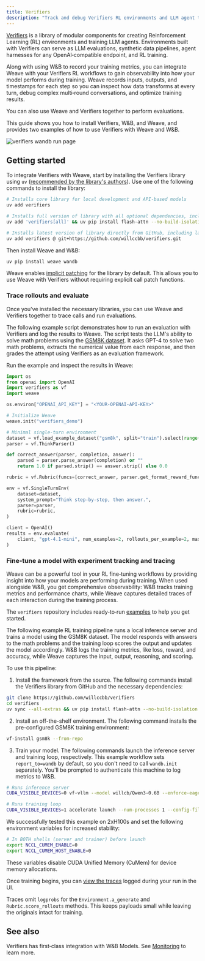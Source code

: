 ```yaml
---
title: Verifiers
description: "Track and debug Verifiers RL environments and LLM agent training with Weave, capturing multi-round conversations, evaluation rollouts, and model performance metrics for comprehensive observability of reinforcement learning workflows."
---
```


[Verifiers](https://github.com/willccbb/verifiers) is a library of modular components for creating Reinforcement Learning (RL) environments and training LLM agents. Environments built with Verifiers can serve as LLM evaluations, synthetic data pipelines, agent harnesses for any OpenAI‑compatible endpoint, and RL training.

Along with using W&B to record your training metrics, you can integrate Weave with your Verifiers RL workflows to gain observability into how your model performs during training. Weave records inputs, outputs, and timestamps for each step so you can inspect how data transforms at every turn, debug complex multi‑round conversations, and optimize training results.

You can also use Weave and Verifiers together to perform evaluations.

This guide shows you how to install Verifiers, W&B, and Weave, and provides two examples of how to use Verifiers with Weave and W&B.

![verifiers wandb run page](/images/weave/verifiers.gif)

## Getting started

To integrate Verifiers with Weave, start by installing the Verifiers library using `uv` ([recommended by the library's authors](https://github.com/willccbb/verifiers?tab=readme-ov-file#setup)). Use one of the following commands to install the library:

```bash
# Installs core library for local development and API-based models
uv add verifiers

# Installs full version of library with all optional dependencies, including PyTorch and GPU support
uv add 'verifiers[all]' && uv pip install flash-attn --no-build-isolation

# Installs latest version of library directly from GitHub, including latest unreleased features and fixes
uv add verifiers @ git+https://github.com/willccbb/verifiers.git
```

Then install Weave and W&B:

```bash
uv pip install weave wandb
```

Weave enables [implicit patching](/weave/guides/integrations/index#automatic-implicit-patching) for the library by default. This allows you to use Weave with Verifiers without requiring explicit call patch functions.

### Trace rollouts and evaluate

Once you've installed the necessary libraries, you can use Weave and Verifiers together to trace calls and run evaluations.

The following example script demonstrates how to run an evaluation with Verifiers and log the results to Weave. The script tests the LLM's ability to solve math problems using the [GSM8K dataset](https://huggingface.co/datasets/openai/gsm8k). It asks GPT-4 to solve two math problems, extracts the numerical value from each response, and then grades the attempt using Verifiers as an evaluation framework.

Run the example and inspect the results in Weave:

```python lines
import os
from openai import OpenAI
import verifiers as vf
import weave

os.environ["OPENAI_API_KEY"] = "<YOUR-OPENAI-API-KEY>"

# Initialize Weave
weave.init("verifiers_demo")

# Minimal single-turn environment
dataset = vf.load_example_dataset("gsm8k", split="train").select(range(2))
parser = vf.ThinkParser()

def correct_answer(parser, completion, answer):
    parsed = parser.parse_answer(completion) or ""
    return 1.0 if parsed.strip() == answer.strip() else 0.0

rubric = vf.Rubric(funcs=[correct_answer, parser.get_format_reward_func()], weights=[1.0, 0.2])

env = vf.SingleTurnEnv(
    dataset=dataset,
    system_prompt="Think step-by-step, then answer.",
    parser=parser,
    rubric=rubric,
)

client = OpenAI()
results = env.evaluate(
    client, "gpt-4.1-mini", num_examples=2, rollouts_per_example=2, max_concurrent=8
)
```

### Fine-tune a model with experiment tracking and tracing

Weave can be a powerful tool in your RL fine‑tuning workflows by providing insight into how your models are performing during training. When used alongside W&B, you get comprehensive observability: W&B tracks training metrics and performance charts, while Weave captures detailed traces of each interaction during the training process.

The `verifiers` repository includes ready‑to‑run [examples](https://github.com/willccbb/verifiers/tree/main/examples/grpo) to help you get started.

The following example RL training pipeline runs a local inference server and trains a model using the GSM8K dataset. The model responds with answers to the math problems and the training loop scores the output and updates the model accordingly. W&B logs the training metrics, like loss, reward, and accuracy, while Weave captures the input, output, reasoning, and scoring.

To use this pipeline:

1. Install the framework from the source. The following commands install the Verifiers library from GitHub and the necessary dependencies:

```bash
git clone https://github.com/willccbb/verifiers
cd verifiers
uv sync --all-extras && uv pip install flash-attn --no-build-isolation
```

2. Install an off-the-shelf environment. The following command installs the pre-configured GSM8K training environment:

```bash
vf-install gsm8k --from-repo
```

3. Train your model. The following commands launch the inference server and training loop, respectively. This example workflow sets `report_to=wandb` by default, so you don't need to call `wandb.init` separately. You'll be prompted to authenticate this machine to log metrics to W&B.


```bash
# Runs inference server
CUDA_VISIBLE_DEVICES=0 vf-vllm --model willcb/Qwen3-0.6B --enforce-eager --disable-log-requests

# Runs training loop
CUDA_VISIBLE_DEVICES=1 accelerate launch --num-processes 1 --config-file configs/zero3.yaml examples/grpo/train_gsm8k.py
```

<Note>
We successfully tested this example on 2xH100s and set the following environment variables for increased stability:

```bash
# In BOTH shells (server and trainer) before launch
export NCCL_CUMEM_ENABLE=0
export NCCL_CUMEM_HOST_ENABLE=0
```

These variables disable CUDA Unified Memory (CuMem) for device memory allocations.
</Note>

Once training begins, you can [view the traces](/weave/guides/tools/weave-in-workspaces) logged during your run in the UI.

Traces omit `logprobs` for the `Environment.a_generate` and `Rubric.score_rollouts` methods. This keeps payloads small while leaving the originals intact for training.

## See also

Verifiers has first‑class integration with W&B Models. See [Monitoring](https://verifiers.readthedocs.io/en/latest/training.html#monitoring) to learn more.
